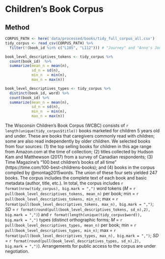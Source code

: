 
# Children's Book Corpus
## Method
```r
CORPUS_PATH <- here('data/processed/books/tidy_full_corpus_all.csv')
tidy_corpus <- read_csv(CORPUS_PATH) %>%
  filter(!(book_id %in% c("L105", "L112"))) # "Journey" and "Anno's Journey" are pictures books

book_level_descriptives_tokens <- tidy_corpus %>%
  count(book_id)  %>%
  summarize(mean_n = mean(n),
            sd_n = sd(n),
            min_n  = min(n),
            max_n = max(n))

book_level_descriptives_types <- tidy_corpus %>%
  distinct(book_id, word) %>%
  count(book_id) %>%
  summarize(mean_n = mean(n),
            sd_n = sd(n),
            min_n  = min(n),
            max_n = max(n))
```

The Wisconsin Children’s Book Corpus (WCBC) consists of `r length(unique(tidy_corpus$title))`  books marketed for children 5 years old and under. These are books that caregivers commonly read with children; some are also read independently by older children. We selected books from four sources: (1) the top selling books for children in this age range from Amazon.com at the time of collection; (2) titles collected by Hudson Kam and Matthewson (2017) from a survey of Canadian respondents; (3) Time Magazine’s “100 best children’s books of all time” (https://time.com/100-best-childrens-books); and (4) books in the corpus compiled by @montag2015words. The union of these four sets yielded 247 books. The corpus includes the complete text of each book and basic metadata (author, title, etc.). In total, the corpus includes `r format(nrow(tidy_corpus), big.mark = ",")` word tokens (_M_ = `r pull(book_level_descriptives_tokens, mean_n)` per book; min = `r pull(book_level_descriptives_tokens, min_n)`; max = `r format(pull(book_level_descriptives_tokens, max_n), big.mark = ",")`; _SD_ = `r format(round(pull(book_level_descriptives_tokens, sd_n),2), big.mark = ",")`) and `r format(length(unique(tidy_corpus$word)), big.mark = ",")` types (distinct orthographic forms; _M_ = `r pull(book_level_descriptives_types, mean_n)` per book; min = `r pull(book_level_descriptives_types, min_n)`; max = `r format(pull(book_level_descriptives_types, max_n), big.mark = ",")`; _SD_ = `r format(round(pull(book_level_descriptives_types, sd_n),2), big.mark = ",")`). Arrangements for public access to the corpus are under negotiation.

